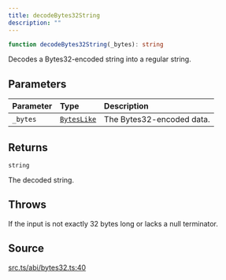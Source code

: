 ```yaml
---
title: decodeBytes32String
description: ""
---
```


```ts
function decodeBytes32String(_bytes): string
```

Decodes a Bytes32-encoded string into a regular string.

## Parameters

| Parameter | Type | Description |
| :------ | :------ | :------ |
| `_bytes` | [`BytesLike`](/content/type-aliases/BytesLike.mdx) | The Bytes32-encoded data. |

## Returns

`string`

The decoded string.

## Throws

If the input is not exactly 32 bytes long or lacks a null terminator.

## Source

[src.ts/abi/bytes32.ts:40](https://github.com/dominant-strategies/quais-6.js/blob/3f482dd134064d41657ff7dc9ba8162f741c9c83/src.ts/abi/bytes32.ts#L40)
